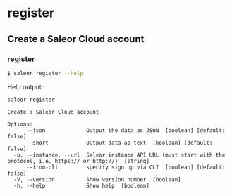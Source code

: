 # register

## Create a Saleor Cloud account

### register

```sh
$ saleor register --help
```

Help output:

```
saleor register

Create a Saleor Cloud account

Options:
      --json             Output the data as JSON  [boolean] [default: false]
      --short            Output data as text  [boolean] [default: false]
  -u, --instance, --url  Saleor instance API URL (must start with the protocol, i.e. https:// or http://)  [string]
      --from-cli         specify sign up via CLI  [boolean] [default: false]
  -V, --version          Show version number  [boolean]
  -h, --help             Show help  [boolean]
```
